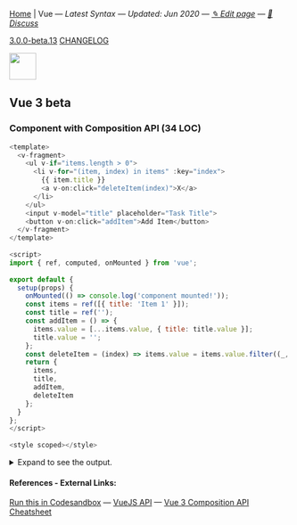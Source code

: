 
[Home](/) | Vue — _Latest Syntax — Updated: Jun 2020 — [✎ Edit page](https://github.com/ngduc/syntax.codes/edit/master/docs/vue.mdx) — [💬 Discuss](https://github.com/ngduc/syntax.codes/issues/3)_

<a className="tagButton" href="https://github.com/vuejs/vue-next/releases">3.0.0-beta.13</a> <a className="tagButton" href="https://github.com/vuejs/vue-next/blob/master/CHANGELOG.md">CHANGELOG</a>

<img src="https://upload.wikimedia.org/wikipedia/commons/thumb/9/95/Vue.js_Logo_2.svg/2560px-Vue.js_Logo_2.svg.png" height="48" />

## Vue 3 beta

### Component with Composition API (34 LOC)

```.js
<template>
  <v-fragment>
    <ul v-if="items.length > 0">
      <li v-for="(item, index) in items" :key="index">
        {{ item.title }}
        <a v-on:click="deleteItem(index)">X</a>
      </li>
    </ul>
    <input v-model="title" placeholder="Task Title">
    <button v-on:click="addItem">Add Item</button>
  </v-fragment>
</template>
  
<script>
import { ref, computed, onMounted } from 'vue';
  
export default {
  setup(props) {
    onMounted(() => console.log('component mounted!'));
    const items = ref([{ title: 'Item 1' }]);
    const title = ref('');
    const addItem = () => {
      items.value = [...items.value, { title: title.value }];
      title.value = '';
    };
    const deleteItem = (index) => items.value = items.value.filter((_, idx) => idx !== index);
    return {
      items,
      title,
      addItem,
      deleteItem
    };
  }
};
</script>
  
<style scoped></style>
```

<details>
  <summary>Expand to see the output.</summary>  
  <iframe
    src="https://codesandbox.io/embed/vue-3-8qy7f?module=/src/App.vue&theme=light&view=preview&hidenavigation=1&hidedevtools=1"
    style={{ width: '100%', height: 300, border: 0, borderRadius: 4 }}
    allow="accelerometer; ambient-light-sensor; camera; encrypted-media; geolocation; gyroscope; hid; microphone; midi; payment; usb; vr; xr-spatial-tracking"
    sandbox="allow-autoplay allow-forms allow-modals allow-popups allow-presentation allow-same-origin allow-scripts"
  ></iframe>
</details>

#### References - External Links:
[Run this in Codesandbox](https://codesandbox.io/s/vue-3-8qy7f?module=/src/App.vue) — [VueJS API](https://composition-api.vuejs.org/api.html) — [Vue 3 Composition API Cheatsheet](https://www.vuemastery.com/pdf/Vue-3-Cheat-Sheet.pdf)
